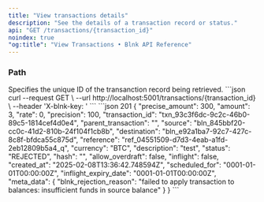 ```yaml
---
title: "View transactions details"
description: "See the details of a transaction record or status."
api: "GET /transactions/{transaction_id}"
noindex: true
"og:title": "View Transactions • Blnk API Reference"
---
```




<Key />

### Path
<ParamField path="transaction_id" type="string">
  Specifies the unique ID of the transanction record being retrieved.
</ParamField>

<RequestExample>
```json
curl --request GET \
  --url http://localhost:5001/transactions/{transaction_id} \
  --header 'X-blnk-key: <api-key>'
```
</RequestExample>

<ResponseExample>
```json 201
{
    "precise_amount": 300,
    "amount": 3,
    "rate": 0,
    "precision": 100,
    "transaction_id": "txn_93c3f6dc-9c2c-46b0-89c5-1814cef4d0e4",
    "parent_transaction": "",
    "source": "bln_845bbf20-cc0c-41d2-810b-24f104f1cb8b",
    "destination": "bln_e92a1ba7-92c7-427c-8c8f-bfdca55c875d",
    "reference": "ref_04551509-d7d3-4eab-a1fd-2eb12809b5a4_q",
    "currency": "BTC",
    "description": "test",
    "status": "REJECTED",
    "hash": "",
    "allow_overdraft": false,
    "inflight": false,
    "created_at": "2025-02-08T13:36:42.748594Z",
    "scheduled_for": "0001-01-01T00:00:00Z",
    "inflight_expiry_date": "0001-01-01T00:00:00Z",
    "meta_data": {
        "blnk_rejection_reason": "failed to apply transaction to balances: insufficient funds in source balance"
    }
}
```
</ResponseExample>

<NeedHelp />